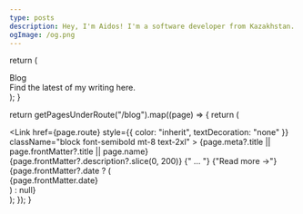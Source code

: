 ```yaml
---
type: posts
description: Hey, I'm Aidos! I'm a software developer from Kazakhstan. Welcome to my spot on the web for my projects, tutorials, blogs and anything else I want to show the world.
ogImage: /og.png
---
```



  return (
    <div className="max-w-screen-lg mx-auto pt-4 pb-8 mb-16 border-b border-gray-400 border-opacity-20">
      <div className="text-center leading-snug text-5xl mt-4 mb-16 nx-text-slate-900 dark:nx-text-slate-100">Blog</div>
      <div className="text-center text-gray-500 dark:text-gray-400 font-space-grotesk">
        Find the latest of my writing here.
      </div>
    </div>
  );
}

  return getPagesUnderRoute("/blog").map((page) => {
    return (
      <div key={page.route} className="mb-10">
        <Link
          href={page.route}
          style={{ color: "inherit", textDecoration: "none" }}
          className="block font-semibold mt-8 text-2xl"
        >
          {page.meta?.title || page.frontMatter?.title || page.name}
        </Link>
        <div className="opacity-80 mt-10">
          {page.frontMatter?.description?.slice(0, 200)}
          {" ... "}
          <Link href={page.route}>
            <span className="inline-block font-semibold decoration-dotted decoration-2 underline underline-offset-4 hover:no-underline">
              {"Read more →"}
            </span>
          </Link>
        </div>
        {page.frontMatter?.date ? (
          <div className="opacity-50 text-sm mt-10">
            {page.frontMatter.date}
          </div>
        ) : null}
      </div>
    );
  });
}

<BlogHeader />
<BlogIndex />

